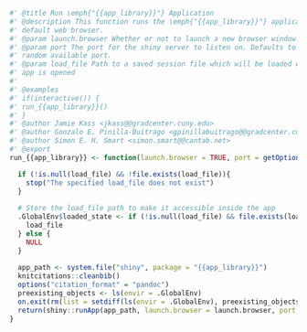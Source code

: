 
```r
#' @title Run \emph{"{{app_library}}"} Application
#' @description This function runs the \emph{"{{app_library}}"} application in the user's
#' default web browser.
#' @param launch.browser Whether or not to launch a new browser window.
#' @param port The port for the shiny server to listen on. Defaults to a
#' random available port.
#' @param load_file Path to a saved session file which will be loaded when the 
#' app is opened
#'
#' @examples
#' if(interactive()) {
#' run_{{app_library}}()
#' }
#' @author Jamie Kass <jkass@@gradcenter.cuny.edu>
#' @author Gonzalo E. Pinilla-Buitrago <gpinillabuitrago@@gradcenter.cuny.edu>
#' @author Simon E. H. Smart <simon.smart@@cantab.net>
#' @export
run_{{app_library}} <- function(launch.browser = TRUE, port = getOption("shiny.port"), load_file = NULL) {

  if (!is.null(load_file) && !file.exists(load_file)){
    stop("The specified load_file does not exist")
  }
  
  # Store the load_file path to make it accessible inside the app
  .GlobalEnv$loaded_state <- if (!is.null(load_file) && file.exists(load_file)) {
    load_file
  } else {
    NULL
  }
  
  app_path <- system.file("shiny", package = "{{app_library}}")
  knitcitations::cleanbib()
  options("citation_format" = "pandoc")
  preexisting_objects <- ls(envir = .GlobalEnv)
  on.exit(rm(list = setdiff(ls(envir = .GlobalEnv), preexisting_objects), envir = .GlobalEnv))
  return(shiny::runApp(app_path, launch.browser = launch.browser, port = port))
}
```
